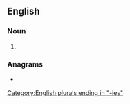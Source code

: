 ==English==

===Noun===
{{head|en|noun plural form}}

# {{plural of|necropsy|lang=en}}

===Anagrams===
* {{anagrams|en|encopresis|precession|preconises}}

[[Category:English plurals ending in "-ies"]]